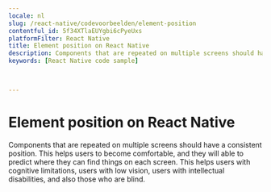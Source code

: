 ```yaml
---
locale: nl
slug: /react-native/codevoorbeelden/element-position
contentful_id: 5f34XTlaEUYgbi6cPyeUxs
platformFilter: React Native
title: Element position on React Native
description: Components that are repeated on multiple screens should have a consistent position.
keywords: [React Native code sample]


	
---
```


# Element position on React Native

Components that are repeated on multiple screens should have a consistent position. This helps users to become comfortable, and they will able to predict where they can find things on each screen. This helps users with cognitive limitations, users with low vision, users with intellectual disabilities, and also those who are blind.

<CodeSample id="element-position" locale="nl" platform="react native"/>